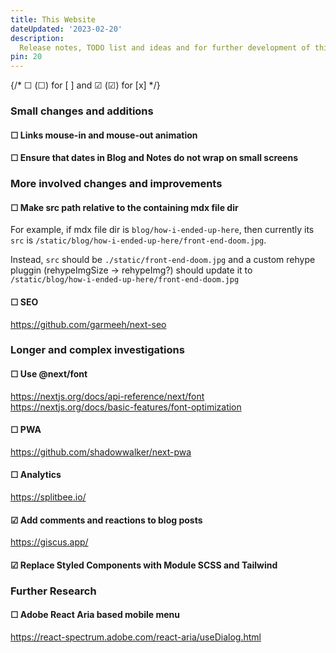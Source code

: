 ```yaml
---
title: This Website
dateUpdated: '2023-02-20'
description:
  Release notes, TODO list and ideas and for further development of this site.
pin: 20
---
```


{/* &#9744; (☐) for [ ] and &#9745; (☑) for [x] */}

### Small changes and additions

#### &#9744; Links mouse-in and mouse-out animation

#### &#9744; Ensure that dates in Blog and Notes do not wrap on small screens

<p />

### More involved changes and improvements

#### &#9744; Make src path relative to the containing mdx file dir

For example, if mdx file dir is `blog/how-i-ended-up-here`, then currently its
`src` is `/static/blog/how-i-ended-up-here/front-end-doom.jpg`.

Instead, `src` should be `./static/front-end-doom.jpg` and a custom rehype
pluggin (rehypeImgSize -> rehypeImg?) should update it to
`/static/blog/how-i-ended-up-here/front-end-doom.jpg`

#### &#9744; SEO

https://github.com/garmeeh/next-seo

### Longer and complex investigations

#### &#9744; Use @next/font

https://nextjs.org/docs/api-reference/next/font<br />
https://nextjs.org/docs/basic-features/font-optimization

#### &#9744; PWA

https://github.com/shadowwalker/next-pwa

#### &#9744; Analytics

https://splitbee.io/

#### &#9745; Add comments and reactions to blog posts

https://giscus.app/

#### &#9745; Replace Styled Components with Module SCSS and Tailwind

<p />

### Further Research

#### &#9744; Adobe React Aria based mobile menu

https://react-spectrum.adobe.com/react-aria/useDialog.html
